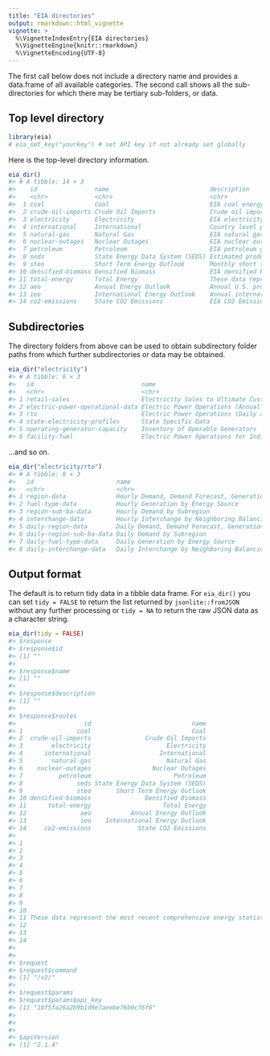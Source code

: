 ```yaml
---
title: "EIA directories"
output: rmarkdown::html_vignette
vignette: >
  %\VignetteIndexEntry{EIA directories}
  %\VignetteEngine{knitr::rmarkdown}
  %\VignetteEncoding{UTF-8}
---
```




The first call below does not include a directory name and provides a data.frame
of all available categories. The second call shows all the sub-directories for which
there may be tertiary sub-folders, or data.

## Top level directory


```r
library(eia)
# eia_set_key("yourkey") # set API key if not already set globally
```

Here is the top-level directory information.


```r
eia_dir()
#> # A tibble: 14 × 3
#>    id                name                            description                                                                                       
#>    <chr>             <chr>                           <chr>                                                                                             
#>  1 coal              Coal                            EIA coal energy data                                                                              
#>  2 crude-oil-imports Crude Oil Imports               Crude oil imports by country to destination, includes type, grade, quantity.  Source: EIA-814  In…
#>  3 electricity       Electricity                     EIA electricity survey data                                                                       
#>  4 international     International                   Country level production, consumption, imports, exports by energy source (petroleum, natural gas,…
#>  5 natural-gas       Natural Gas                     EIA natural gas survey data                                                                       
#>  6 nuclear-outages   Nuclear Outages                 EIA nuclear outages survey data                                                                   
#>  7 petroleum         Petroleum                       EIA petroleum gas survey data                                                                     
#>  8 seds              State Energy Data System (SEDS) Estimated production, consumption, price, and expenditure data for all energy sources by state an…
#>  9 steo              Short Term Energy Outlook       Monthly short term (18 month) projections using STEO model.  Report and interactive projection da…
#> 10 densified-biomass Densified Biomass               EIA densified biomass data                                                                        
#> 11 total-energy      Total Energy                    These data represent the most recent comprehensive energy statistics integrated across all energy…
#> 12 aeo               Annual Energy Outlook           Annual U.S. projections using National Energy Modelling System (NEMS) for release year.  Report, …
#> 13 ieo               International Energy Outlook    Annual international projections using the World Energy Projection System (WEPS) model for releas…
#> 14 co2-emissions     State CO2 Emissions             EIA CO2 Emissions data
```

## Subdirectories

The directory folders from above can be used to obtain subdirectory folder paths
from which further subdirectories or data may be obtained.


```r
eia_dir("electricity")
#> # A tibble: 6 × 3
#>   id                              name                                                                       description                               
#>   <chr>                           <chr>                                                                      <chr>                                     
#> 1 retail-sales                    Electricity Sales to Ultimate Customers                                    "Electricity sales to ultimate customer b…
#> 2 electric-power-operational-data Electric Power Operations (Annual and Monthly)                             "Monthly and annual electric power operat…
#> 3 rto                             Electric Power Operations (Daily and Hourly)                               "Hourly and daily electric power operatio…
#> 4 state-electricity-profiles      State Specific Data                                                        "State Specific Data"                     
#> 5 operating-generator-capacity    Inventory of Operable Generators                                           "Inventory of operable generators in the …
#> 6 facility-fuel                   Electric Power Operations for Individual Power Plants (Annual and Monthly) "Annual and monthly electric power operat…
```

...and so on.


```r
eia_dir("electricity/rto")
#> # A tibble: 8 × 3
#>   id                       name                                                        description                                                     
#>   <chr>                    <chr>                                                       <chr>                                                           
#> 1 region-data              Hourly Demand, Demand Forecast, Generation, and Interchange "Hourly demand, day-ahead demand forecast, net generation, and …
#> 2 fuel-type-data           Hourly Generation by Energy Source                          "Hourly net generation by balancing authority and energy source…
#> 3 region-sub-ba-data       Hourly Demand by Subregion                                  "Hourly demand by balancing authority subregion.  \n    Source:…
#> 4 interchange-data         Hourly Interchange by Neighboring Balancing Authority       "Daily interchange between neighboring balancing authorities.  …
#> 5 daily-region-data        Daily Demand, Demand Forecast, Generation, and Interchange  "Daily demand, day-ahead demand forecast, net generation, and i…
#> 6 daily-region-sub-ba-data Daily Demand by Subregion                                   "Daily demand by balancing authority subregion.  \n    Source: …
#> 7 daily-fuel-type-data     Daily Generation by Energy Source                           "Daily net generation by balancing authority and energy source.…
#> 8 daily-interchange-data   Daily Interchange by Neighboring Balancing Authority        "Hourly interchange between neighboring balancing authorities. …
```

## Output format

The default is to return tidy data in a tibble data frame. For `eia_dir()` you can set `tidy = FALSE` to return the list returned by `jsonlite::fromJSON` without any further processing or `tidy = NA` to return the raw JSON data as a character string.


```r
eia_dir(tidy = FALSE)
#> $response
#> $response$id
#> [1] ""
#> 
#> $response$name
#> [1] ""
#> 
#> $response$description
#> [1] ""
#> 
#> $response$routes
#>                   id                            name
#> 1               coal                            Coal
#> 2  crude-oil-imports               Crude Oil Imports
#> 3        electricity                     Electricity
#> 4      international                   International
#> 5        natural-gas                     Natural Gas
#> 6    nuclear-outages                 Nuclear Outages
#> 7          petroleum                       Petroleum
#> 8               seds State Energy Data System (SEDS)
#> 9               steo       Short Term Energy Outlook
#> 10 densified-biomass               Densified Biomass
#> 11      total-energy                    Total Energy
#> 12               aeo           Annual Energy Outlook
#> 13               ieo    International Energy Outlook
#> 14     co2-emissions             State CO2 Emissions
#>                                                                                                                                                                                                                                                                                                                                                                                                                                                                                              description
#> 1                                                                                                                                                                                                                                                                                                                                                                                                                                                                                   EIA coal energy data
#> 2                                                                                                                                                                                                                                                                                                          Crude oil imports by country to destination, \r\n        includes type, grade, quantity.  Source: EIA-814  Interactive data \r\n        product:  www.eia.gov/petroleum/imports/companylevel/
#> 3                                                                                                                                                                                                                                                                                                                                                                                                                                                                            EIA electricity survey data
#> 4                                                                                                                                                                                                                                                                                        Country level production, consumption, imports, exports by energy source (petroleum, natural gas, electricity, renewable, etc.)  \r\n        Interactive product:  https://www.eia.gov/international/data/world
#> 5                                                                                                                                                                                                                                                                                                                                                                                                                                                                            EIA natural gas survey data
#> 6                                                                                                                                                                                                                                                                                                                                                                                                                                                                        EIA nuclear outages survey data
#> 7                                                                                                                                                                                                                                                                                                                                                                                                                                                                          EIA petroleum gas survey data
#> 8                                                                                                                                                                                                                                        Estimated production, consumption, price, and expenditure data for all energy sources by state and sector.  \r\n        Source:  https://www.eia.gov/state/seds/seds-technical-notes-complete.php  \r\n        Product:  SEDS (https://www.eia.gov/state/seds/)
#> 9                                                                                                                                                                                                                                                                                                                                                     Monthly short term (18 month) projections using STEO model.  \r\n        Report and interactive projection data browser:  STEO (www.eia.gov/steo/)
#> 10                                                                                                                                                                                                                                                                                                                                                                                                                                                                            EIA densified biomass data
#> 11 These data represent the most recent comprehensive energy statistics integrated across all energy sources.  The data includes total energy production, consumption, stocks, and trade; energy prices; overviews of petroleum, natural gas, coal, electricity, nuclear energy, renewable energy, and carbon dioxide emissions; and data unit conversions values.  Source: https://www.eia.gov/totalenergy/data/monthly/pdf/mer_a_doc.pdf  Report:  MER (https://www.eia.gov/totalenergy/data/monthly/)
#> 12                                                                                                                                                                                                                                                                                                                      Annual U.S. projections using National Energy Modelling System (NEMS) for release year.  Report, documentation, and interactive projection data browser:  AEO (www.eia.gov/aeo/)
#> 13                                                                                                                                                                                                                                                                                                                     Annual international projections using the World Energy Projection System (WEPS) model for release year.  Report and interactive projection data browser:  IEO (www.eia.gov/ieo/)
#> 14                                                                                                                                                                                                                                                                                                                                                                                                                                                                                EIA CO2 Emissions data
#> 
#> 
#> $request
#> $request$command
#> [1] "/v2/"
#> 
#> $request$params
#> $request$params$api_key
#> [1] "1bf5fa26a2b9b1d9e7aeebe76b0c76f6"
#> 
#> 
#> 
#> $apiVersion
#> [1] "2.1.4"
```
